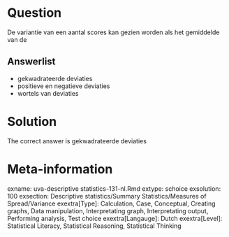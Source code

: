 Question
========

De variantie van een aantal scores kan gezien worden als het gemiddelde van de 

Answerlist
----------
* gekwadrateerde deviaties
* positieve en negatieve deviaties
* wortels van deviaties

Solution
========

The correct answer is  gekwadrateerde deviaties 

Meta-information
================
exname: uva-descriptive statistics-131-nl.Rmd 
extype: schoice 
exsolution: 100 
exsection: Descriptive statistics/Summary Statistics/Measures of Spread/Variance
exextra[Type]: Calculation, Case, Conceptual, Creating graphs, Data manipulation, Interpretating graph, Interpretating output, Performing analysis, Test choice 
exextra[Langauge]: Dutch 
exextra[Level]: Statistical Literacy, Statistical Reasoning, Statistical Thinking 
